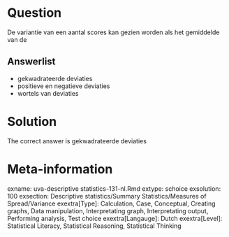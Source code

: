 Question
========

De variantie van een aantal scores kan gezien worden als het gemiddelde van de 

Answerlist
----------
* gekwadrateerde deviaties
* positieve en negatieve deviaties
* wortels van deviaties

Solution
========

The correct answer is  gekwadrateerde deviaties 

Meta-information
================
exname: uva-descriptive statistics-131-nl.Rmd 
extype: schoice 
exsolution: 100 
exsection: Descriptive statistics/Summary Statistics/Measures of Spread/Variance
exextra[Type]: Calculation, Case, Conceptual, Creating graphs, Data manipulation, Interpretating graph, Interpretating output, Performing analysis, Test choice 
exextra[Langauge]: Dutch 
exextra[Level]: Statistical Literacy, Statistical Reasoning, Statistical Thinking 
